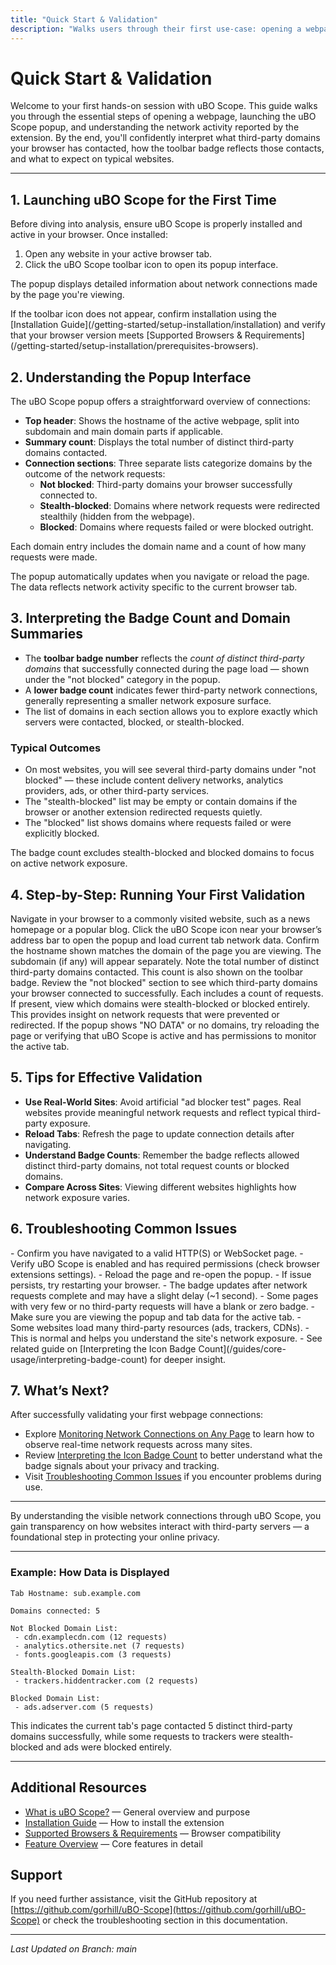 ```yaml
---
title: "Quick Start & Validation"
description: "Walks users through their first use-case: opening a webpage and using the uBO Scope popup to view which third-party domains have been contacted. Describes expected outcomes for typical pages and how to interpret the badge count and domain summaries."
---
```


# Quick Start & Validation

Welcome to your first hands-on session with uBO Scope. This guide walks you through the essential steps of opening a webpage, launching the uBO Scope popup, and understanding the network activity reported by the extension. By the end, you'll confidently interpret what third-party domains your browser has contacted, how the toolbar badge reflects those contacts, and what to expect on typical websites.

---

## 1. Launching uBO Scope for the First Time

Before diving into analysis, ensure uBO Scope is properly installed and active in your browser. Once installed:

1. Open any website in your active browser tab.
2. Click the uBO Scope toolbar icon to open its popup interface.

The popup displays detailed information about network connections made by the page you're viewing.

<Tip>
If the toolbar icon does not appear, confirm installation using the [Installation Guide](/getting-started/setup-installation/installation) and verify that your browser version meets [Supported Browsers & Requirements](/getting-started/setup-installation/prerequisites-browsers).
</Tip>

## 2. Understanding the Popup Interface

The uBO Scope popup offers a straightforward overview of connections:

- **Top header**: Shows the hostname of the active webpage, split into subdomain and main domain parts if applicable.
- **Summary count**: Displays the total number of distinct third-party domains contacted.
- **Connection sections**: Three separate lists categorize domains by the outcome of the network requests:
  - **Not blocked**: Third-party domains your browser successfully connected to.
  - **Stealth-blocked**: Domains where network requests were redirected stealthily (hidden from the webpage).
  - **Blocked**: Domains where requests failed or were blocked outright.

Each domain entry includes the domain name and a count of how many requests were made.

<Info>
The popup automatically updates when you navigate or reload the page. The data reflects network activity specific to the current browser tab.
</Info>

## 3. Interpreting the Badge Count and Domain Summaries

- The **toolbar badge number** reflects the *count of distinct third-party domains* that successfully connected during the page load — shown under the "not blocked" category in the popup.
- A **lower badge count** indicates fewer third-party network connections, generally representing a smaller network exposure surface.
- The list of domains in each section allows you to explore exactly which servers were contacted, blocked, or stealth-blocked.

### Typical Outcomes

- On most websites, you will see several third-party domains under "not blocked" — these include content delivery networks, analytics providers, ads, or other third-party services.
- The "stealth-blocked" list may be empty or contain domains if the browser or another extension redirected requests quietly.
- The "blocked" list shows domains where requests failed or were explicitly blocked.

<Note>
The badge count excludes stealth-blocked and blocked domains to focus on active network exposure.
</Note>

## 4. Step-by-Step: Running Your First Validation

<Steps>
<Step title="Open a Webpage">
Navigate in your browser to a commonly visited website, such as a news homepage or a popular blog.
</Step>
<Step title="Open uBO Scope Popup">
Click the uBO Scope icon near your browser’s address bar to open the popup and load current tab network data.
</Step>
<Step title="Review the Hostname Display">
Confirm the hostname shown matches the domain of the page you are viewing. The subdomain (if any) will appear separately.
</Step>
<Step title="Check the Domains Connected Summary">
Note the total number of distinct third-party domains contacted. This count is also shown on the toolbar badge.
</Step>
<Step title="Inspect Allowed Domains">
Review the "not blocked" section to see which third-party domains your browser connected to successfully. Each includes a count of requests.
</Step>
<Step title="Explore Stealth-Blocked and Blocked">
If present, view which domains were stealth-blocked or blocked entirely. This provides insight on network requests that were prevented or redirected.
</Step>
</Steps>

<Check>
If the popup shows "NO DATA" or no domains, try reloading the page or verifying that uBO Scope is active and has permissions to monitor the active tab.
</Check>

## 5. Tips for Effective Validation

- **Use Real-World Sites**: Avoid artificial "ad blocker test" pages. Real websites provide meaningful network requests and reflect typical third-party exposure.
- **Reload Tabs**: Refresh the page to update connection details after navigating.
- **Understand Badge Counts**: Remember the badge reflects allowed distinct third-party domains, not total request counts or blocked domains.
- **Compare Across Sites**: Viewing different websites highlights how network exposure varies.

## 6. Troubleshooting Common Issues

<AccordionGroup title="Troubleshooting Quick Start Issues">
<Accordion title="Popup Shows NO DATA or Empty Results">
- Confirm you have navigated to a valid HTTP(S) or WebSocket page.
- Verify uBO Scope is enabled and has required permissions (check browser extensions settings).
- Reload the page and re-open the popup.
- If issue persists, try restarting your browser.
</Accordion>
<Accordion title="Badge Count Does Not Update as Expected">
- The badge updates after network requests complete and may have a slight delay (~1 second).
- Some pages with very few or no third-party requests will have a blank or zero badge.
- Make sure you are viewing the popup and tab data for the active tab.
</Accordion>
<Accordion title="Unexpected High Number of Third-Party Domains">
- Some websites load many third-party resources (ads, trackers, CDNs).
- This is normal and helps you understand the site's network exposure.
- See related guide on [Interpreting the Icon Badge Count](/guides/core-usage/interpreting-badge-count) for deeper insight.
</Accordion>
</AccordionGroup>

## 7. What’s Next?

After successfully validating your first webpage connections:

- Explore [Monitoring Network Connections on Any Page](/guides/core-usage/monitoring-network-connections) to learn how to observe real-time network requests across many sites.
- Review [Interpreting the Icon Badge Count](/guides/core-usage/interpreting-badge-count) to better understand what the badge signals about your privacy and tracking.
- Visit [Troubleshooting Common Issues](/getting-started/getting-aware/troubleshooting) if you encounter problems during use.

---

By understanding the visible network connections through uBO Scope, you gain transparency on how websites interact with third-party servers — a foundational step in protecting your online privacy.

---

### Example: How Data is Displayed

```plaintext
Tab Hostname: sub.example.com

Domains connected: 5

Not Blocked Domain List:
 - cdn.examplecdn.com (12 requests)
 - analytics.othersite.net (7 requests)
 - fonts.googleapis.com (3 requests)

Stealth-Blocked Domain List:
 - trackers.hiddentracker.com (2 requests)

Blocked Domain List:
 - ads.adserver.com (5 requests)
```

This indicates the current tab's page contacted 5 distinct third-party domains successfully, while some requests to trackers were stealth-blocked and ads were blocked entirely.

---

## Additional Resources

- [What is uBO Scope?](/overview/introduction-core-value/what-is-ubo-scope) — General overview and purpose
- [Installation Guide](/getting-started/setup-installation/installation) — How to install the extension
- [Supported Browsers & Requirements](/getting-started/setup-installation/prerequisites-browsers) — Browser compatibility
- [Feature Overview](/overview/how-it-works-architecture/feature-overview) — Core features in detail

## Support

If you need further assistance, visit the GitHub repository at [https://github.com/gorhill/uBO-Scope](https://github.com/gorhill/uBO-Scope) or check the troubleshooting section in this documentation.

---

_Last Updated on Branch: main_